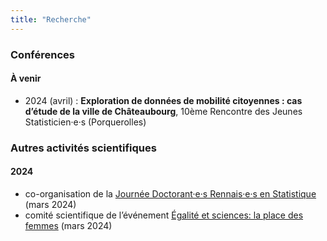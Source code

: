 ```yaml
---
title: "Recherche"
---
```


### Conférences

#### À venir

- 2024 (avril) : **Exploration de données de mobilité citoyennes : cas d'étude de la ville de Châteaubourg**, 10ème Rencontre des Jeunes Statisticien·e·s (Porquerolles)


### Autres activités scientifiques

#### 2024

-   co-organisation de la [Journée Doctorant·e·s Rennais·e·s en Statistique](https://indico.math.cnrs.fr/e/jdrs2024) (mars 2024)
-   comité scientifique de l'événement [Égalité et sciences: la place des femmes](https://agenda.univ-rennes.fr/events/egalite-et-sciences-la-place-des-femmes-edition-2024?nc=eyJpbmRleCI6NDcsInRvdGFsIjoyMTY0fQ%3D%3D) (mars 2024)
